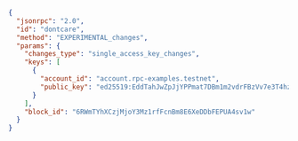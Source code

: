 ```json
{
  "jsonrpc": "2.0",
  "id": "dontcare",
  "method": "EXPERIMENTAL_changes",
  "params": {
    "changes_type": "single_access_key_changes",
    "keys": [
      {
        "account_id": "account.rpc-examples.testnet",
        "public_key": "ed25519:EddTahJwZpJjYPPmat7DBm1m2vdrFBzVv7e3T4hzkENd"
      }
    ],
    "block_id": "6RWmTYhXCzjMjoY3Mz1rfFcnBm8E6XeDDbFEPUA4sv1w"
  }
}
```
